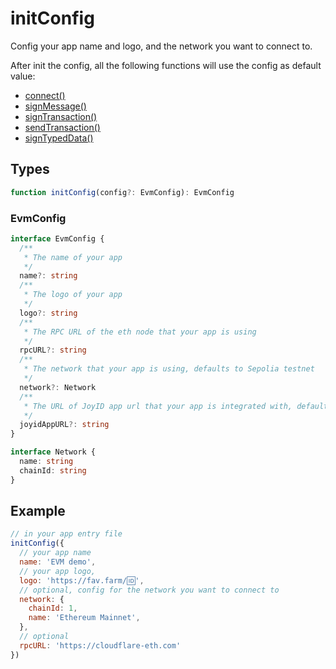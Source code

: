 # initConfig

Config your app name and logo, and the network you want to connect to.

After init the config, all the following functions will use the config as default value:

- [connect()](/apis/evm/connect)
- [signMessage()](/apis/evm/sign-message)
- [signTransaction()](/apis/evm/sign-tx)
- [sendTransaction()](/apis/evm/send-tx)
- [signTypedData()](/apis/evm/sign-typed-data)

## Types

```ts
function initConfig(config?: EvmConfig): EvmConfig
```

### EvmConfig

```ts
interface EvmConfig {
  /**
   * The name of your app
   */
  name?: string
  /**
   * The logo of your app
   */
  logo?: string
  /**
   * The RPC URL of the eth node that your app is using
   */
  rpcURL?: string
  /**
   * The network that your app is using, defaults to Sepolia testnet
   */
  network?: Network
  /**
   * The URL of JoyID app url that your app is integrated with, defaults to https://testnet.joyid.dev
   */
  joyidAppURL?: string
}

interface Network {
  name: string
  chainId: string
}
```

## Example

```js
// in your app entry file
initConfig({
  // your app name
  name: 'EVM demo',
  // your app logo,
  logo: 'https://fav.farm/🆔',
  // optional, config for the network you want to connect to
  network: {
    chainId: 1,
    name: 'Ethereum Mainnet',
  },
  // optional
  rpcURL: 'https://cloudflare-eth.com'
})
```
